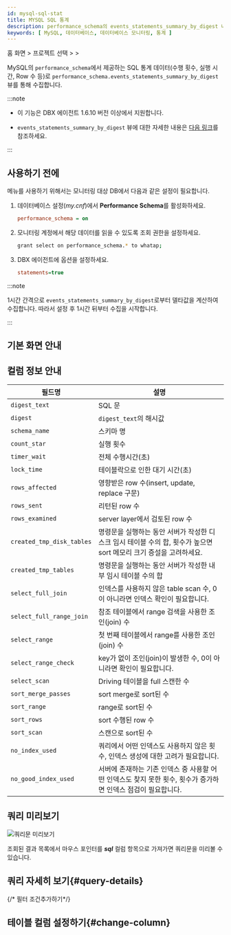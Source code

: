 ```yaml
---
id: mysql-sql-stat
title: MYSQL SQL 통계
description: performance_schema의 events_statements_summary_by_digest 내용을 1시간에 한번씩 수집하여 통계 데이터를 제공합니다.액티브세션을 기반으로 하는 기존 'SQL통계' 메뉴와 함께 SQL분석에 활용하세요.
keywords: [ MySQL, 데이터베이스, 데이터베이스 모니터링, 통계 ]
---
```


홈 화면 &gt; 프로젝트 선택 &gt; <Cmdname sid="side_reportStat" className="uitext" /> &gt; <Cmdname sid="side_mysqlStat" className="uitext" />

MySQL의 `performance_schema`에서 제공하는 SQL 통계 데이터(수행 횟수, 실행 시간, Row 수 등)로 `performance_schema.events_statements_summary_by_digest` 뷰를 통해 수집합니다. 

:::note

* 이 기능은 DBX 에이전트 1.6.10 버전 이상에서 지원합니다.

* `events_statements_summary_by_digest` 뷰에 대한 자세한 내용은 [다음 링크](https://dev.mysql.com/doc/refman/8.0/en/performance-schema-statement-summary-tables.html)를 참조하세요.

:::

## 사용하기 전에

<Cmdname sid="side_mysqlStat" className="uitext" /> 메뉴를 사용하기 위해서는 모니터링 대상 DB에서 다음과 같은 설정이 필요합니다.

1. 데이터베이스 설정(*my.cnf*)에서 **Performance Schema**를 활성화하세요.

    ```ini title='my.cnf'
    performance_schema = on
    ```

1. 모니터링 계정에서 해당 데이터를 읽을 수 있도록 조회 권한을 설정하세요.

    ```bash
    grant select on performance_schema.* to whatap;
    ```

1. DBX 에이전트에 옵션을 설정하세요.
    
    ```ini title='whatap.conf'
    statements=true
    ```

:::note

1시간 간격으로 `events_statements_summary_by_digest`로부터 델타값을 계산하여 수집합니다. 따라서 설정 후 1시간 뒤부터 수집을 시작합니다.

:::

## 기본 화면 안내

<ImgLang img='db-mysql-sql-stat.png' desc='MYSQL SQL 통계' />


<Dbproductsqlstatbasicusage /> 

## 컬럼 정보 안내

| 필드명 | 설명 |
| -- | -- |
| `digest_text` | SQL 문 |
| `digest` | `digest_text`의 해시값 |
| `schema_name` | 스키마 명 |
| `count_star` | 실행 횟수 |
| `timer_wait` | 전체 수행시간(초) |
| `lock_time` | 테이블락으로 인한 대기 시간(초) |
| `rows_affected` | 영향받은 row 수(insert, update, replace 구문) |
| `rows_sent` | 리턴된 row 수 |
| `rows_examined` | server layer에서 검토된 row 수 |
| `created_tmp_disk_tables` | 명령문을 실행하는 동안 서버가 작성한 디스크 임시 테이블 수의 합, 횟수가 높으면 sort 메모리 크기 증설을 고려하세요. |
| `created_tmp_tables` | 명령문을 실행하는 동안 서버가 작성한 내부 임시 테이블 수의 합 |
| `select_full_join` | 인덱스를 사용하지 않은 table scan 수, 0이 아니라면 인덱스 확인이 필요합니다. |
| `select_full_range_join` | 참조 테이블에서 range 검색을 사용한 조인(join) 수 |
| `select_range` | 첫 번째 테이블에서 range를 사용한 조인(join) 수 |
| `select_range_check` | key가 없이 조인(join)이 발생한 수, 0이 아니라면 확인이 필요합니다. |
| `select_scan` | Driving 테이블을 full 스캔한 수 |
| `sort_merge_passes` | sort merge로 sort된 수 |
| `sort_range` | range로 sort된 수 |
| `sort_rows` | sort 수행된 row 수 |
| `sort_scan` | 스캔으로 sort된 수 |
| `no_index_used` | 쿼리에서 어떤 인덱스도 사용하지 않은 횟수, 인덱스 생성에 대한 고려가 필요합니다. |
| `no_good_index_used` | 서버에 존재하는 기존 인덱스 중 사용할 어떤 인덱스도 찾지 못한 횟수, 횟수가 증가하면 인덱스 점검이 필요합니다. |


## 쿼리 미리보기

![쿼리문 미리보기](/img/db-sql-preview.png)

조회된 결과 목록에서 마우스 포인터를 ***sql*** 컬럼 항목으로 가져가면 쿼리문을 미리볼 수 있습니다.

## 쿼리 자세히 보기{#query-details}

<ImgLang img='db-sql-details-postgresql.png' desc='SQL 상세' />


<Dbproductsqlstatquerydetails />

{/* 필터 조건추가하기*/}

<Dbsqlfilter />

## 테이블 컬럼 설정하기{#change-column}


<Dbv2dataeditcolumn /> 
